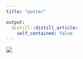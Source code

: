 ```yaml
---
title: "poster"

output:
  distill::distill_article:
    self_contained: false
---
```


![](poster.png)

